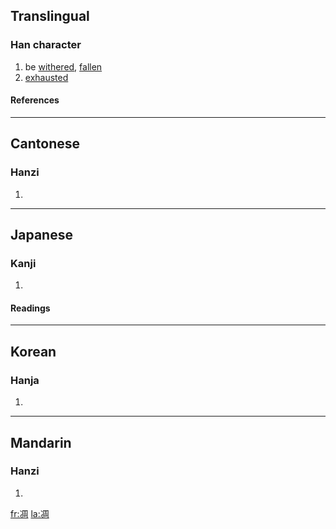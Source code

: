 {{see|雕}}

==Translingual==
===Han character===
{{Han char|rn=15|rad=冫|as=08|sn=10|four=3712<sub>0</sub>|canj=戈一月土口 (IMBGR)}}
# be [[withered]], [[fallen]]
# [[exhausted]]
====References====
{{Han ref|kx=0132.440|dkj=01668|dj=0296.320|hdz=10299.070|uh=51CB|ud=20939|bh=ADE4|bd=44516}}
----
==Cantonese==
===Hanzi===
{{yue-hanzi|jyut=|y=[[diu1]]}}
# {{defn|Cantonese}}
----
==Japanese==
===Kanji===
{{ja-kanji|grade=|rs=冫08}}
# {{defn|Japanese}}
====Readings====
{{ja-readings|on=[[ちょう]] (chō)|kun=[[しぼむ]] (shibomu), [[おちぶれる]] (ochibureru)}}
----
==Korean==
===Hanja===
{{ko-hanja|hangeul=조|rv=jo|mr=cho}}
# {{defn|Korean}}
----
==Mandarin==
===Hanzi===
{{cmn-hanzi|pin=[[diāo]] ([[diao1]])|wg=tiao<sup>1</sup>}}
# {{defn|Mandarin}}

[[fr:凋]]
[[la:凋]]
